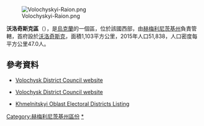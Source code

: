 [[Image:Volochyskyi-Raion.png|right]]

'''沃洛奇斯克區'''（{{lang-uk|Волочиський район}}），是[[烏克蘭|烏克蘭]]的一個區，位於該國西部，由[[赫梅利尼茨基州|赫梅利尼茨基州]]負責管轄，首府設於[[沃洛奇斯克|沃洛奇斯克]]，面積1,103平方公里，2015年人口51,838，人口密度每平方公里47.0人。

==參考資料==
*[https://web.archive.org/web/20090612210603/http://volrada.km.ua/ Volochysk District Council website]
*{{uk icon}} [https://web.archive.org/web/20090612210603/http://volrada.km.ua/ Volochysk District Council website]
*{{uk icon}} [https://web.archive.org/web/20110704025107/http://195.230.157.53/pls/vd2002/WEBPROC113V?kodvib=400&kodreg=68&kodokr=189 Khmelnitskyi Oblast Electoral Districts Listing]

{{DEFAULTSORT:Волочиський район}}
[[Category:赫梅利尼茨基州區份|Category:赫梅利尼茨基州區份]]
[[Category:沃洛奇斯克區|*]]


{{Khmelnytskyi-geo-stub}}